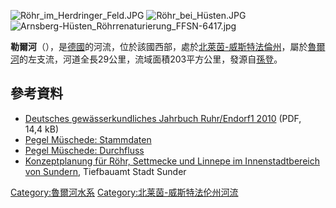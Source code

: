 {{Refimprove|time=2020-07-06T09:51:46+00:00}}
[[Image:Röhr_im_Herdringer_Feld.JPG|right]]
[[Image:Röhr_bei_Hüsten.JPG|right]]
[[Image:Arnsberg-Hüsten_Röhrrenaturierung_FFSN-6417.jpg|right]]

{{Coord|51|26|3.88|N|7|59|26.81|E|display=title}}

'''勒爾河'''（{{lang-de|Röhr}}），是[[德國|德國]]的河流，位於該國西部，處於[[北萊茵-威斯特法倫州|北萊茵-威斯特法倫州]]，屬於[[魯爾河|魯爾河]]的左支流，河道全長29公里，流域面積203平方公里，發源自[[孫登_(德國)|孫登]]。

==參考資料==
* [http://www.talsperrenleitzentrale-ruhr.de/daten/internet/dokumente/dgj/q/dgj_2761831000100_q.pdf Deutsches gewässerkundliches Jahrbuch Ruhr/Endorf1 2010] (PDF, 14,4 kB)
*[http://luadb.lds.nrw.de/LUA/hygon/pegel.php?stationsinfo=ja&stationsname=Mueschede Pegel Müschede: Stammdaten]
*[https://www.talsperrenleitzentrale-ruhr.de/online-daten/gewaesserpegel/2761895000100/?tx_onlinedata_gauges%5Baction%5D=show&tx_onlinedata_gauges%5Bcontroller%5D=Gauges Pegel Müschede: Durchfluss]
* [https://www.o-sp.de/download/sundern/152541 Konzeptplanung für Röhr, Settmecke und Linnepe im Innenstadtbereich von Sundern], Tiefbauamt Stadt Sunder

{{Germany-geo-stub}}

[[Category:魯爾河水系|Category:魯爾河水系]]
[[Category:北莱茵-威斯特法伦州河流|Category:北莱茵-威斯特法伦州河流]]